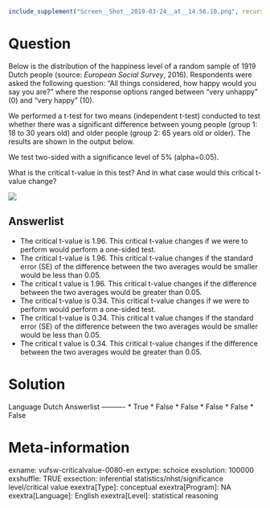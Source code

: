 ```r
include_supplement("Screen__Shot__2019-03-24__at__14.56.10.png", recursive = TRUE)
```

Question
========
Below is the distribution of the happiness level of a random sample of 1919 Dutch people (source: *European Social Survey*, 2016). Respondents were asked the following question: "All things considered, how happy would you say you are?" where the response options ranged between "very unhappy" (0) and "very happy" (10).  
  
We performed a t-test for two means (independent t-test) conducted to test whether there was a significant difference between young people (group 1: 18 to 30 years old) and older people (group 2: 65 years old or older). The results are shown in the output below.  
  
We test two-sided with a significance level of 5% (alpha=0.05).  
  
What is the critical t-value in this test? And in what case would this critical t-value change?  
  
![](Screen__Shot__2019-03-24__at__14.56.10.png)

Answerlist
----------
* The critical t-value is 1.96. This critical t-value changes if we were to perform would perform a one-sided test.
* The critical t-value is 1.96. This critical t-value changes if the standard error (SE) of the difference between the two averages would be smaller would be less than 0.05.
* The critical t value is 1.96. This critical t-value changes if the difference between the two averages would be greater than 0.05.
* The critical t-value is 0.34. This critical t-value changes if we were to perform would perform a one-sided test.
* The critical t-value is 0.34. This critical t value changes if the standard error (SE) of the difference between the two averages would be smaller would be less than 0.05.
* The critical t value is 0.34. This critical t-value changes if the difference between the two averages would be greater than 0.05.

Solution
========

Language Dutch
Answerlist
----------
* True
* False
* False
* False
* False
* False

Meta-information
================
exname: vufsw-criticalvalue-0080-en
extype: schoice
exsolution: 100000
exshuffle: TRUE
exsection: inferential statistics/nhst/significance level/critical value
exextra[Type]: conceptual
exextra[Program]: NA
exextra[Language]: English
exextra[Level]: statistical reasoning

